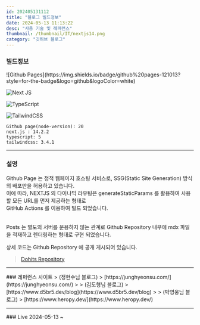 ```yaml
---
id: 202405131112
title: "블로그 빌드정보"
date: 2024-05-13 11:13:22
desc: "사용 기술 및 레퍼런스"
thumbnail: /thumbnail/IT/nextjs14.png
category: "깃허브 블로그"
---
```

### 빌드정보

<div className="flex flex-wrap space-x-2">
  ![Github Pages](https://img.shields.io/badge/github%20pages-121013?style=for-the-badge&logo=github&logoColor=white)
  
  ![Next JS](https://img.shields.io/badge/Next-black?style=for-the-badge&logo=next.js&logoColor=white) 
  
  ![TypeScript](https://img.shields.io/badge/typescript-%23007ACC.svg?style=for-the-badge&logo=typescript&logoColor=white)

  ![TailwindCSS](https://img.shields.io/badge/tailwindcss-%2338B2AC.svg?style=for-the-badge&logo=tailwind-css&logoColor=white)
</div>

```text
Github page(node-version): 20
next.js : 14.2.2
typescript: 5
tailwindcss: 3.4.1
```
<hr/>

### 설명
Github Page 는 정적 웹페이지 호스팅 서비스로, SSG(Static Site Generation) 방식의 배포만을 허용하고 있습니다. 
<br/> 이에 따라, NEXTJS 의 다이나믹 라우팅은 generateStaticParams 를 활용하여 사용 할 모든 URL를 먼저 제공하는 형태로
<br/>GitHub Actions 를 이용하여 빌드 되었습니다.

 <br/> Posts 는 별도의 서버를 운용하지 않는 관계로 Github Repository 내부에 mdx 파일을 적재하고 렌더링하는 형태로 구현 되었습니다.

상세 코드는 Github Repository 에 공개 게시되어 있습니다.
>[Dohits Repository](https://github.com/dohits/dohits.github.io)


<hr/>
### 레퍼런스 사이트
> (정현수님 블로그) 
> [https://junghyeonsu.com/](https://junghyeonsu.com/)
>
> (김도형님 블로그) 
> [https://www.d5br5.dev/blog](https://www.d5br5.dev/blog)
>
> (박영웅님 블로그)
> [https://www.heropy.dev/](https://www.heropy.dev/)
<hr/>
### Live
2024-05-13 ~